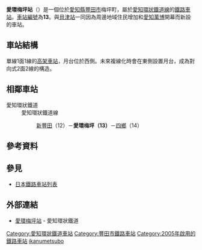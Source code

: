 {{日本車站資訊
|公司色       = #2536a1
|文字色     = 
|站名       = 愛環梅坪站
|圖片       = Aikan-umetsubo-Station.jpg
|pxl        = 246px
|圖片說明   = 愛環梅坪站。JR開抵的直通列車停靠中（2007年9月）
|日文原名   = 愛環梅坪
|平假名   = あいかんうめつぼ
|羅馬拼音   = Aikan-umetsubo
|電報略號   = ウメ
|所在地     = {{JPN}}[[愛知縣|愛知縣]][[豐田市|豐田市]]東梅坪町1番6號
|座標      = {{coord|35|6|18.8|N|137|9|39.2|E|region:JP}}
|車站構造     = [[高架車站|高架車站]]
|月台配置     = 1面1線
|啟用年月日 = 2005年（平成17年）3月1日
|廢站年月日 = 
|乘客人數   = 
|上下車人次   = 1,739
|統計年度   = 2014年
|轉車       = 
|備註       = 站員時間配置站
|adjacent = {{Adjacent stations|system=愛知環狀鐵道|line=愛知環狀鐵道線|left=新豐田|right=四鄉|note-left=12<br />2.0km|note-mid={{車站編號c|#2536a1|13}}<br />距離[[岡崎站|岡崎]]21.5km|note-right=14<br />2.0km}}
}}
'''愛環梅坪站'''（{{jpn|j=愛環梅坪駅|hg=あいかんうめつぼえき|rm=Aikan-umetsubo eki|f=y}}）是一個位於[[愛知縣|愛知縣]][[豐田市|豐田市]]梅坪町，屬於[[愛知環狀鐵道線|愛知環狀鐵道線]]的[[鐵路車站|鐵路車站]]。[[車站編號|車站編號]]為'''13'''。與[[貝津站|貝津站]]一同因為周邊地域住民增加和[[2005年日本國際博覽會|愛知萬博]]開幕而新設的車站。
== 車站結構 ==
單線1面1線的[[高架車站|高架車站]]，月台位於西側。未來複線化時會在東側設置月台，成為對向式2面2線的構造。

== 相鄰車站 ==
;愛知環狀鐵道
:愛知環狀鐵道線
::[[新豐田站|新豐田]]（12）－'''愛環梅坪（13）'''－[[四鄉站|四鄉]]（14）
== 參考資料 ==
{{Reflist}}
== 參見 ==
{{Commonscat|Aikan-Umetsubo Station}}
* [[日本鐵路車站列表|日本鐵路車站列表]]
== 外部連結 ==
* [https://www.aikanrailway.co.jp/station/aikanumetsubo.html 愛環梅坪站] {{Wayback|url=https://www.aikanrailway.co.jp/station/aikanumetsubo.html |date=20201024174627 }} - 愛知環狀鐵道

{{Japan-rail-stub}}
{{愛知環狀鐵道線}}
{{DEFAULTSORT:Aikan-Umetsubo}}
[[Category:愛知環狀鐵道車站|Category:愛知環狀鐵道車站]]
[[Category:豐田市鐵路車站|Category:豐田市鐵路車站]]
[[Category:2005年啟用的鐵路車站|Category:2005年啟用的鐵路車站]]
[[Category:日本鐵路車站_A|ikanumetsubo]]